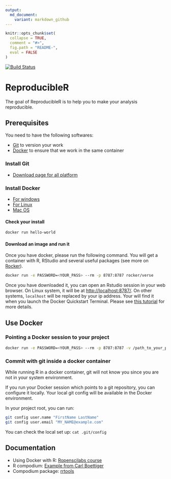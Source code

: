```yaml
---
output:
  md_document:
    variant: markdown_github
---
```


<!-- README.md is generated from README.Rmd. Please edit that file -->

```r
knitr::opts_chunk$set(
  collapse = TRUE,
  comment = "#>",
  fig.path = "README-",
  eval = FALSE
)
```

[![Build Status](https://travis-ci.com/alaindanet/reproducibleR_workshop.svg?branch=master)](https://travis-ci.com/alaindanet/reproducibleR_workshop)

# ReproducibleR

The goal of ReproducibleR is to help you to make your analysis reproducible.

## Prerequisites 

You need to have the following softwares:

- [Git](https://git-scm.com/downloads) to version your work
- [Docker](https://docs.docker.com/install/) to ensure that we work in the same container

### Install Git

- [Download page for all platform](https://git-scm.com/downloads)

### Install Docker

- [For windows](https://docs.docker.com/docker-for-windows/install/)
- [For Linux](https://docs.docker.com/docker-for-windows/install/)
- [Mac OS](https://docs.docker.com/docker-for-mac/install/)

#### Check your install


```bash
docker run hello-world
```

#### Download an image and run it

Once you have docker, please run the following command. You will get a container
with R, RStudio and several useful packages (see more on
[Rocker](https://github.com/rocker-org/rocker)).

```bash
docker run -e PASSWORD=<YOUR_PASS> --rm -p 8787:8787 rocker/verse
```

Once you have downloaded it, you can open an Rstudio session in your web
browser. On Linux system, it will be at
[http://localhost:8787/](http://localhost:8787/). On other systems, `localhost`
will be replaced by your ip address. Your will find it when you launch the
Docker Quickstart Terminal. Please see [this
tutorial](http://ropenscilabs.github.io/r-docker-tutorial/02-Launching-Docker.html)
for more details.

## Use Docker

### Pointing a Docker session to your project 

```bash
docker run -e PASSWORD=<YOUR_PASS> --rm -p 8787:8787 -v /path_to_your_project/project_directory:/home/rstudio/project_directory rocker/verse
```


### Commit with git inside a docker container

While running R in a docker container, git will not know you since you are not
in your system environment.

If you run your Docker session which points to a git repository, you can
configure it locally. Your local git config will be available in the Docker
environment.    

In your project root, you can run:

```bash
git config user.name "FirstName LastName"
git config user.email "MY_NAME@example.com"

```

You can check the local set up: `cat .git/config`


## Documentation

- Using Docker with R: [Ropenscilabs course](http://ropenscilabs.github.io/r-docker-tutorial/)
- R compodium: [Example from Carl Boettiger](https://github.com/cboettig/template)
- Compodium package: [rrtools](https://github.com/benmarwick/rrtools)

